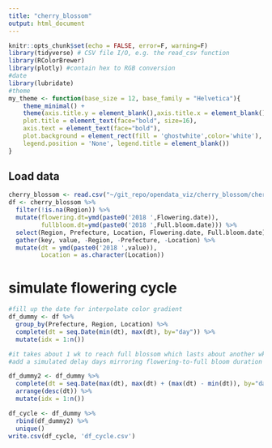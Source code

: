 ```yaml
---
title: "cherry_blossom"
output: html_document
---
```


```r
knitr::opts_chunk$set(echo = FALSE, error=F, warning=F)
library(tidyverse) # CSV file I/O, e.g. the read_csv function
library(RColorBrewer)
library(plotly) #contain hex to RGB conversion
#date
library(lubridate)
#theme
my_theme <- function(base_size = 12, base_family = "Helvetica"){
    theme_minimal() +
    theme(axis.title.y = element_blank(),axis.title.x = element_blank(),
    plot.title = element_text(face="bold", size=16),
    axis.text = element_text(face="bold"),
    plot.background = element_rect(fill = 'ghostwhite',color='white'),
    legend.position = 'None', legend.title = element_blank())
}

```

## Load data
```r
cherry_blossom <- read.csv("~/git_repo/opendata_viz/cherry_blossom/cherry_blossom.csv")
df <- cherry_blossom %>%
  filter(!is.na(Region)) %>%
  mutate(flowering.dt=ymd(paste0('2018 ',Flowering.date)),
         fullbloom.dt=ymd(paste0('2018 ',Full.bloom.date))) %>%
  select(Region, Prefecture, Location, Flowering.date, Full.bloom.date) %>%
  gather(key, value, -Region, -Prefecture, -Location) %>%
  mutate(dt = ymd(paste0('2018 ',value)),
         Location = as.character(Location)) 
```

# simulate flowering cycle
```r
#fill up the date for interpolate color gradient
df_dummy <- df %>%
  group_by(Prefecture, Region, Location) %>%
  complete(dt = seq.Date(min(dt), max(dt), by="day")) %>%
  mutate(idx = 1:n())

#it takes about 1 wk to reach full blossom which lasts about another wk, according to Japan-info
#add a simulated delay days mirroring flowering-to-full bloom duration

df_dummy2 <- df_dummy %>%
  complete(dt = seq.Date(max(dt), max(dt) + (max(dt) - min(dt)), by="day")) %>%
  arrange(desc(dt)) %>%
  mutate(idx = 1:n())

df_cycle <- df_dummy %>%
  rbind(df_dummy2) %>%
  unique()
write.csv(df_cycle, 'df_cycle.csv')
```

